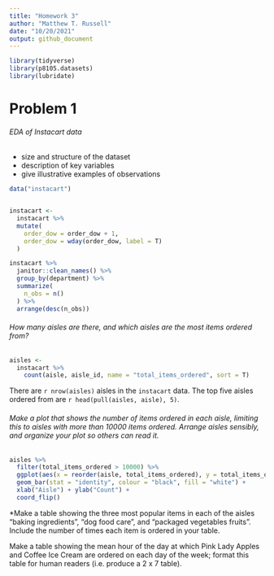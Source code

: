 ```yaml
---
title: "Homework 3"
author: "Matthew T. Russell"
date: "10/20/2021"
output: github_document
---
```


```r
library(tidyverse)
library(p8105.datasets)
library(lubridate)
```

# Problem 1

###### EDA of Instacart data
* size and structure of the dataset
* description of key variables
* give illustrative examples of observations

```r
data("instacart")


instacart <-
  instacart %>% 
  mutate(
    order_dow = order_dow + 1,
    order_dow = wday(order_dow, label = T)
  )

instacart %>% 
  janitor::clean_names() %>%
  group_by(department) %>% 
  summarize(
    n_obs = n()
  ) %>% 
  arrange(desc(n_obs))
```

###### How many aisles are there, and which aisles are the most items ordered from?

```r
aisles <-
  instacart %>% 
    count(aisle, aisle_id, name = "total_items_ordered", sort = T)
```

There are `r nrow(aisles)` aisles in the `instacart` data. The top five aisles ordered from are
`r head(pull(aisles, aisle), 5)`.


###### Make a plot that shows the number of items ordered in each aisle, limiting this to aisles with more than 10000 items ordered. Arrange aisles sensibly, and organize your plot so others can read it.

```r
aisles %>% 
  filter(total_items_ordered > 10000) %>% 
  ggplot(aes(x = reorder(aisle, total_items_ordered), y = total_items_ordered)) +
  geom_bar(stat = "identity", colour = "black", fill = "white") + 
  xlab("Aisle") + ylab("Count") +
  coord_flip()
```


*Make a table showing the three most popular items in each of the aisles “baking ingredients”, “dog food care”, and “packaged vegetables fruits”. Include the number of times each item is ordered in your table.

Make a table showing the mean hour of the day at which Pink Lady Apples and Coffee Ice Cream are ordered on each day of the week; format this table for human readers (i.e. produce a 2 x 7 table).





